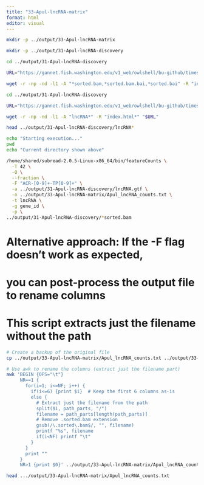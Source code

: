 ```yaml
---
title: "33-Apul-lncRNA-matrix"
format: html
editor: visual
---
```


```bash
mkdir -p ../output/33-Apul-lncRNA-matrix
```

```bash
mkdir -p ../output/31-Apul-lncRNA-discovery
```

```bash
cd ../output/31-Apul-lncRNA-discovery

URL="https://gannet.fish.washington.edu/v1_web/owlshell/bu-github/timeseries_molecular/D-Apul/output/31-Apul-lncRNA-discovery/"

wget -r -np -nd -l1 -A "*sorted.bam,*sorted.bam.bai,*sorted.bai" -R "index.html*" "$URL"
```


```bash
cd ../output/31-Apul-lncRNA-discovery

URL="https://gannet.fish.washington.edu/v1_web/owlshell/bu-github/timeseries_molecular/D-Apul/output/31-Apul-lncRNA-discovery/"

wget -r -np -nd -l1 -A "lncRNA*" -R "index.html*" "$URL"
```


```bash
head ../output/31-Apul-lncRNA-discovery/lncRNA*
```

```bash
echo "Starting execution..."
pwd
echo "Current directory shown above"
```


```bash
/home/shared/subread-2.0.5-Linux-x86_64/bin/featureCounts \
  -T 42 \
  -O \
  --fraction \
  -F "ACR-[0-9]+-TP[0-9]+" \
  -a ../output/31-Apul-lncRNA-discovery/lncRNA.gtf \
  -o ../output/33-Apul-lncRNA-matrix/Apul_lncRNA_counts.txt \
  -t lncRNA \
  -g gene_id \
  -p \
../output/31-Apul-lncRNA-discovery/*sorted.bam
```

# Alternative approach: If the -F flag doesn't work as expected, 
# you can post-process the output file to rename columns
# This script extracts just the filename without the path
```bash
# Create a backup of the original file
cp ../output/33-Apul-lncRNA-matrix/Apul_lncRNA_counts.txt ../output/33-Apul-lncRNA-matrix/Apul_lncRNA_counts_original.txt

# Use awk to rename the columns (extract just the filename part)
awk 'BEGIN {OFS="\t"} 
     NR==1 {
       for(i=1; i<=NF; i++) {
         if(i<=6) {print $i}  # Keep the first 6 columns as-is
         else {
           # Extract just the filename from the path
           split($i, path_parts, "/")
           filename = path_parts[length(path_parts)]
           # Remove .sorted.bam extension
           gsub(/\.sorted\.bam$/, "", filename)
           printf "%s", filename
           if(i<NF) printf "\t"
         }
       }
       print ""
     }
     NR>1 {print $0}' ../output/33-Apul-lncRNA-matrix/Apul_lncRNA_counts_original.txt > ../output/33-Apul-lncRNA-matrix/Apul_lncRNA_counts.txt
```


```bash
head .../output/33-Apul-lncRNA-matrix/Apul_lncRNA_counts.txt
```


